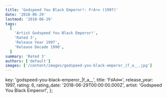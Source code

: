 ```yaml
---
title: 'Godspeed You Black Emperor!: F♯A♯∞ (1997)'
date: '2018-06-29'
lastmod: '2018-06-29'
tags:
  [
    'Artist Godspeed You Black Emperor!',
    'Rated 3',
    'Release Year 1997',
    'Release Decade 1990',
  ]
summary: 'Rated 3'
authors: ['default']
images: ['/content/images/godspeed-you-black-emperor_|f_a__.jpg']
---
```


  key: 'godspeed-you-black-emperor_|f_a__',
  title: 'F♯A♯∞',
  release_year: 1997,
  rating: 6,
  rating_date: '2018-06-29T00:00:00.000Z',
  artist: 'Godspeed You Black Emperor!',
};

<MusicRating data={data} />
